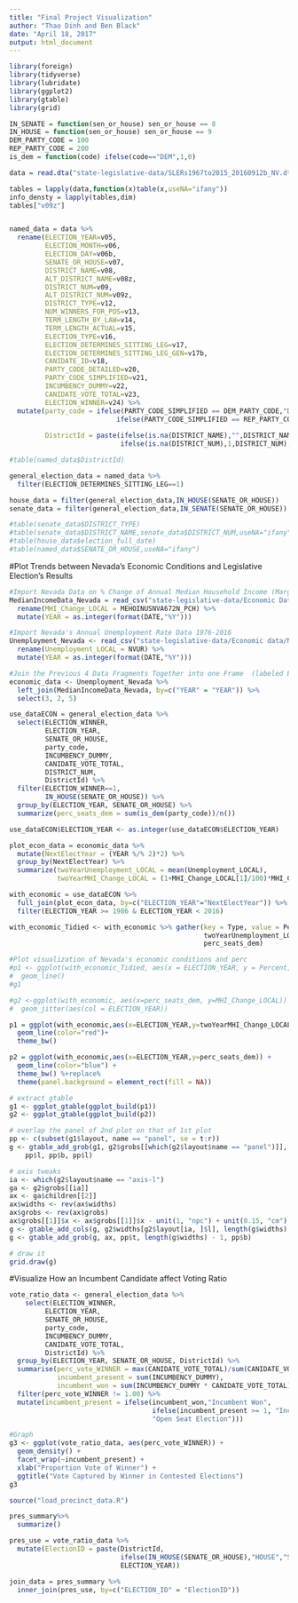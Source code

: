 ```yaml
---
title: "Final Project Visualization"
author: "Thao Dinh and Ben Black"
date: "April 18, 2017"
output: html_document
---
```


```r
library(foreign)
library(tidyverse)
library(lubridate)
library(ggplot2)
library(gtable)
library(grid)
```

```r
IN_SENATE = function(sen_or_house) sen_or_house == 8
IN_HOUSE = function(sen_or_house) sen_or_house == 9
DEM_PARTY_CODE = 100
REP_PARTY_CODE = 200
is_dem = function(code) ifelse(code=="DEM",1,0)
```

```r
data = read.dta("state-legislative-data/SLERs1967to2015_20160912b_NV.dta")
```

```r
tables = lapply(data,function(x)table(x,useNA="ifany"))
info_densty = lapply(tables,dim)
tables["v09z"]


named_data = data %>%
  rename(ELECTION_YEAR=v05,
         ELECTION_MONTH=v06,
         ELECTION_DAY=v06b,
         SENATE_OR_HOUSE=v07,
         DISTRICT_NAME=v08,
         ALT_DISTRICT_NAME=v08z,
         DISTRICT_NUM=v09,
         ALT_DISTRICT_NUM=v09z,
         DISTRICT_TYPE=v12,
         NUM_WINNERS_FOR_POS=v13,
         TERM_LENGTH_BY_LAW=v14,
         TERM_LENGTH_ACTUAL=v15,
         ELECTION_TYPE=v16,
         ELECTION_DETERMINES_SITTING_LEG=v17,
         ELECTION_DETERMINES_SITTING_LEG_GEN=v17b,
         CANIDATE_ID=v18,
         PARTY_CODE_DETAILED=v20,
         PARTY_CODE_SIMPLIFIED=v21,
         INCUMBENCY_DUMMY=v22,
         CANIDATE_VOTE_TOTAL=v23,
         ELECTION_WINNER=v24) %>%
  mutate(party_code = ifelse(PARTY_CODE_SIMPLIFIED == DEM_PARTY_CODE,"DEM",
                           ifelse(PARTY_CODE_SIMPLIFIED == REP_PARTY_CODE,"REP",
                                                                           "OTHER")),
         DistrictId = paste(ifelse(is.na(DISTRICT_NAME),"",DISTRICT_NAME),
                            ifelse(is.na(DISTRICT_NUM),1,DISTRICT_NUM),sep=""))

#table(named_data$DistrictId)

general_election_data = named_data %>%
  filter(ELECTION_DETERMINES_SITTING_LEG==1)

house_data = filter(general_election_data,IN_HOUSE(SENATE_OR_HOUSE))
senate_data = filter(general_election_data,IN_SENATE(SENATE_OR_HOUSE))

#table(senate_data$DISTRICT_TYPE)
#table(senate_data$DISTRICT_NAME,senate_data$DISTRICT_NUM,useNA="ifany")
#table(house_data$election_full_date)
#table(named_data$SENATE_OR_HOUSE,useNA="ifany")
```
#Plot Trends between Nevada's Economic Conditions and Legislative Election's Results
```r
#Import Nevada Data on % Change of Annual Median Household Income (Marginal) 1984-2016
MedianIncomeData_Nevada = read_csv("state-legislative-data/Economic Data/Nevada Percent Change in Annual Real Median Househod Income Data 1984-2016.csv") %>%
  rename(MHI_Change_LOCAL = MEHOINUSNVA672N_PCH) %>%
  mutate(YEAR = as.integer(format(DATE,"%Y")))

#Import Nevada's Annual Unemployment Rate Data 1976-2016 
Unemployment_Nevada <- read_csv("state-legislative-data/Economic data/Nevada Annual Unemployment Rate 1976-2016.csv") %>% 
  rename(Unemployment_LOCAL = NVUR) %>%
  mutate(YEAR = as.integer(format(DATE,"%Y")))

#Join the Previous 4 Data Fragments Together into one Frame  (labeled Economic Data)
economic_data <- Unemployment_Nevada %>%
  left_join(MedianIncomeData_Nevada, by=c("YEAR" = "YEAR")) %>%
  select(3, 2, 5)
```

```r
use_dataECON = general_election_data %>%
  select(ELECTION_WINNER,
         ELECTION_YEAR,
         SENATE_OR_HOUSE,
         party_code,
         INCUMBENCY_DUMMY,
         CANIDATE_VOTE_TOTAL,
         DISTRICT_NUM,
         DistrictId) %>%
  filter(ELECTION_WINNER==1,
         IN_HOUSE(SENATE_OR_HOUSE)) %>%
  group_by(ELECTION_YEAR, SENATE_OR_HOUSE) %>%
  summarize(perc_seats_dem = sum(is_dem(party_code))/n())

use_dataECON$ELECTION_YEAR <- as.integer(use_dataECON$ELECTION_YEAR)

plot_econ_data = economic_data %>%
  mutate(NextElectYear = (YEAR %/% 2)*2) %>%
  group_by(NextElectYear) %>%
  summarize(twoYearUnemployment_LOCAL = mean(Unemployment_LOCAL),
            twoYearMHI_Change_LOCAL = (1+MHI_Change_LOCAL[1]/100)*MHI_Change_LOCAL[2]+MHI_Change_LOCAL[1])

with_economic = use_dataECON %>%
  full_join(plot_econ_data, by=c("ELECTION_YEAR"="NextElectYear")) %>%
  filter(ELECTION_YEAR >= 1986 & ELECTION_YEAR < 2016)

with_economic_Tidied <- with_economic %>% gather(key = Type, value = Percent, 
                                                 twoYearUnemployment_LOCAL, twoYearMHI_Change_LOCAL, 
                                                 perc_seats_dem)


```

```r
#Plot visualization of Nevada's economic conditions and perc
#p1 <- ggplot(with_economic_Tidied, aes(x = ELECTION_YEAR, y = Percent, col = Type)) + 
#  geom_line()
#g1

#g2 <-ggplot(with_economic, aes(x=perc_seats_dem, y=MHI_Change_LOCAL)) +
#  geom_jitter(aes(col = ELECTION_YEAR))

p1 = ggplot(with_economic,aes(x=ELECTION_YEAR,y=twoYearMHI_Change_LOCAL)) + 
  geom_line(color="red")+
  theme_bw()

p2 = ggplot(with_economic,aes(x=ELECTION_YEAR,y=perc_seats_dem)) + 
  geom_line(color="blue") + 
  theme_bw() %+replace% 
  theme(panel.background = element_rect(fill = NA))

# extract gtable
g1 <- ggplot_gtable(ggplot_build(p1))
g2 <- ggplot_gtable(ggplot_build(p2))

# overlap the panel of 2nd plot on that of 1st plot
pp <- c(subset(g1$layout, name == "panel", se = t:r))
g <- gtable_add_grob(g1, g2$grobs[[which(g2$layout$name == "panel")]], pp$t, 
    pp$l, pp$b, pp$l)

# axis tweaks
ia <- which(g2$layout$name == "axis-l")
ga <- g2$grobs[[ia]]
ax <- ga$children[[2]]
ax$widths <- rev(ax$widths)
ax$grobs <- rev(ax$grobs)
ax$grobs[[1]]$x <- ax$grobs[[1]]$x - unit(1, "npc") + unit(0.15, "cm")
g <- gtable_add_cols(g, g2$widths[g2$layout[ia, ]$l], length(g$widths) - 1)
g <- gtable_add_grob(g, ax, pp$t, length(g$widths) - 1, pp$b)

# draw it
grid.draw(g)
```

#Visualize How an Incumbent Candidate affect Voting Ratio
```r
vote_ratio_data <- general_election_data %>%
    select(ELECTION_WINNER,
         ELECTION_YEAR,
         SENATE_OR_HOUSE,
         party_code,
         INCUMBENCY_DUMMY,
         CANIDATE_VOTE_TOTAL,
         DistrictId) %>%
  group_by(ELECTION_YEAR, SENATE_OR_HOUSE, DistrictId) %>%
  summarise(perc_vote_WINNER = max(CANIDATE_VOTE_TOTAL)/sum(CANIDATE_VOTE_TOTAL),
            incumbent_present = sum(INCUMBENCY_DUMMY),
            incumbent_won = sum(INCUMBENCY_DUMMY * CANIDATE_VOTE_TOTAL) == max(CANIDATE_VOTE_TOTAL)) %>%
  filter(perc_vote_WINNER != 1.00) %>%
  mutate(incumbent_present = ifelse(incumbent_won,"Incumbent Won",
                                    ifelse(incumbent_present >= 1, "Incumbent Lost",
                                    "Open Seat Election")))

#Graph
g3 <- ggplot(vote_ratio_data, aes(perc_vote_WINNER)) +
  geom_density() +
  facet_wrap(~incumbent_present) + 
  xlab("Proportion Vote of Winner") + 
  ggtitle("Vote Captured by Winner in Contested Elections")
g3
```

```r

source("load_precinct_data.R")

```

```r

pres_summary%>%
  summarize()

pres_use = vote_ratio_data %>%
  mutate(ElectionID = paste(DistrictId,
                            ifelse(IN_HOUSE(SENATE_OR_HOUSE),"HOUSE","SENATE"),
                            ELECTION_YEAR))

join_data = pres_summary %>%
  inner_join(pres_use, by=c("ELECTION_ID" = "ElectionID"))
```














